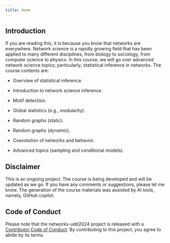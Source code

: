 ```yaml
---
title: Home
---
```


## Introduction

If you are reading this, it is because you know that networks are everywhere. Network science is a rapidly growing field that has been applied to many different disciplines, from biology to sociology, from computer science to physics. In this course, we will go over advanced network science topics; particularly, statistical inference in networks. The course contents are:

- Overview of statistical inference.

- Introduction to network science inference.

- Motif detection.

- Global statistics (e.g., modularity).

- Random graphs (static).

- Random graphs (dynamic).

- Coevolution of networks and behavior.

- Advanced topics (sampling and conditional models).

## Disclaimer

This is an ongoing project. The course is being developed and will be updated as we go. If you have any comments or suggestions, please let me know. The generation of the course materials was assisted by AI tools, namely, GitHub copilot.

## Code of Conduct
  
Please note that the networks-udd2024 project is released with a [Contributor Code of Conduct](https://contributor-covenant.org/version/2/1/CODE_OF_CONDUCT.html). By contributing to this project, you agree to abide by its terms.
